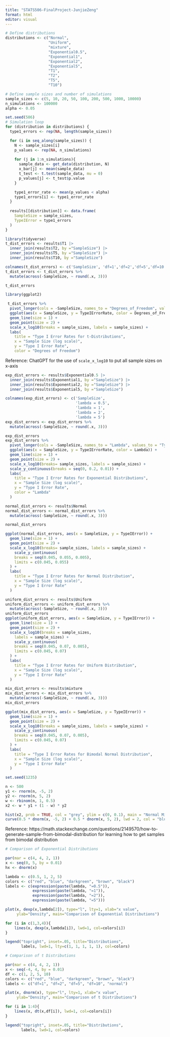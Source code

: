 ```yaml
---
title: "STATS506-FinalProject-JunjieZeng"
format: html
editor: visual
---
```

 
```r
# Define distributions
distributions <- c("Normal", 
                   "Uniform", 
                   "mixture",
                   "Exponential0.5", 
                   "Exponential1", 
                   "Exponential2",
                   "Exponential5",
                   "T1",
                   "T2",
                   "T5",
                   "T10")

# Define sample sizes and number of simulations
sample_sizes <- c(5, 10, 20, 50, 100, 200, 500, 1000, 10000)
n_simulations <- 100000
alpha <- 0.05
```

```r
set.seed(506)
# Simulation loop
for (distribution in distributions) {
  type1_errors <- rep(NA, length(sample_sizes)) 

  for (i in seq_along(sample_sizes)) {
    N <- sample_sizes[i] 
    p_values <- rep(NA, n_simulations)
    
    for (j in 1:n_simulations){
      sample_data <- get_data(distribution, N) 
      x_bar[j] <- mean(sample_data)
      t_test <- t.test(sample_data, mu = 0) 
      p_values[j] <- t_test$p.value
    }

    type1_error_rate <- mean(p_values < alpha)
    type1_errors[i] <- type1_error_rate
  }
  
  results[[distribution]] <- data.frame(
    SampleSize = sample_sizes,
    TypeIError = type1_errors
  )
}
```

```r
library(tidyverse)
t_dist_errors <- results$T1 |> 
  inner_join(results$T2, by ="SampleSize") |> 
  inner_join(results$T5, by ="SampleSize") |> 
  inner_join(results$T10, by ="SampleSize")

colnames(t_dist_errors) <- c('SampleSize', 'df=1','df=2','df=5','df=10')
t_dist_errors <- t_dist_errors %>%
  mutate(across(-SampleSize, ~ round(.x, 3)))

t_dist_errors

library(ggplot2)

 t_dist_errors %>%
  pivot_longer(cols = -SampleSize, names_to = "Degrees_of_Freedom", values_to = "TypeIErrorRate") |> 
  ggplot(aes(x = SampleSize, y = TypeIErrorRate, color = Degrees_of_Freedom)) +
  geom_line(size = 1) +
  geom_point(size = 2) +
  scale_x_log10(breaks = sample_sizes, labels = sample_sizes) +
  labs(
    title = "Type I Error Rates for t-Distributions",
    x = "Sample Size (log scale)",
    y = "Type I Error Rate",
    color = "Degrees of Freedom")
```
Reference: ChatGPT for the use of `scale_x_log10` to put all sample sizes on x-axis

```r
exp_dist_errors <- results$Exponential0.5 |> 
  inner_join(results$Exponential1, by ="SampleSize") |> 
  inner_join(results$Exponential2, by ="SampleSize") |> 
  inner_join(results$Exponential5, by ="SampleSize")

colnames(exp_dist_errors) <- c('SampleSize', 
                               'lambda = 0.5',
                               'lambda = 1',
                               'lambda = 2',
                               'lambda = 5')
exp_dist_errors <- exp_dist_errors %>%
  mutate(across(-SampleSize, ~ round(.x, 3)))

exp_dist_errors
exp_dist_errors %>%
  pivot_longer(cols = -SampleSize, names_to = "Lambda", values_to = "TypeIErrorRate") |> 
  ggplot(aes(x = SampleSize, y = TypeIErrorRate, color = Lambda)) +
  geom_line(size = 1) +
  geom_point(size = 2) +
  scale_x_log10(breaks= sample_sizes, labels = sample_sizes) + 
  scale_y_continuous(breaks = seq(0, 0.2, 0.01)) +
  labs(
    title = "Type I Error Rates for Exponential Distributions",
    x = "Sample Size (log scale)",
    y = "Type I Error Rate",
    color = "Lambda"
  )

```
```R
normal_dist_errors <- results$Normal
normal_dist_errors <- normal_dist_errors %>%
  mutate(across(-SampleSize, ~ round(.x, 3)))

normal_dist_errors

ggplot(normal_dist_errors, aes(x = SampleSize, y = TypeIError)) +
  geom_line(size = 1) +
  geom_point(size = 2) +
  scale_x_log10(breaks= sample_sizes, labels = sample_sizes) + 
    scale_y_continuous(
    breaks = seq(0.045, 0.055, 0.005),
    limits = c(0.045, 0.055)
  ) +
  labs(
    title = "Type I Error Rates for Normal Distribution",
    x = "Sample Size (log scale)",
    y = "Type I Error Rate"
  )

```
```r
uniform_dist_errors <- results$Uniform
uniform_dist_errors <- uniform_dist_errors %>%
  mutate(across(-SampleSize, ~ round(.x, 3)))
uniform_dist_errors
ggplot(uniform_dist_errors, aes(x = SampleSize, y = TypeIError)) +
  geom_line(size = 1) +
  geom_point(size = 2) +
  scale_x_log10(breaks = sample_sizes,
    labels = sample_sizes) + 
    scale_y_continuous(
    breaks = seq(0.045, 0.07, 0.005),
    limits = c(0.045, 0.07)
  ) +
  labs(
    title = "Type I Error Rates for Uniform Distribution",
    x = "Sample Size (log scale)",
    y = "Type I Error Rate"
  )
```
```r
mix_dist_errors <- results$mixture
mix_dist_errors <- mix_dist_errors %>%
  mutate(across(-SampleSize, ~ round(.x, 3)))
mix_dist_errors

ggplot(mix_dist_errors, aes(x = SampleSize, y = TypeIError)) +
  geom_line(size = 1) +
  geom_point(size = 2) +
  scale_x_log10(breaks = sample_sizes, labels = sample_sizes) + 
    scale_y_continuous(
    breaks = seq(0.045, 0.07, 0.005),
    limits = c(0.045, 0.07)
  ) +
  labs(
    title = "Type I Error Rates for Bimodal Normal Distribution",
    x = "Sample Size (log scale)",
    y = "Type I Error Rate"
  )
```
```r
set.seed(1235)                            

n <- 500
y1 <- rnorm(n, -5, 2) 
y2 <- rnorm(n, 5, 2)  
w <- rbinom(n, 1, 0.5)
x2 <- w * y1 + (1 - w) * y2  

hist(x2, prob = TRUE, col = "grey", ylim = c(0, 0.1), main = "Normal Mixture",breaks = 30)
curve(0.5 * dnorm(x, -5, 2) + 0.5 * dnorm(x, 5, 2), lwd = 2, col = "blue", add = TRUE)
```
Reference: https://math.stackexchange.com/questions/2149570/how-to-generate-sample-from-bimodal-distribution for learning how to get samples from bimodal distribution 


```r
# Comparison of Exponential Distributions

par(mar = c(4, 4, 2, 1))
x <- seq(0, 5, by = 0.01)
hx <- dnorm(x)

lambda <- c(0.5, 1, 2, 5)
colors <- c("red", "blue", "darkgreen", "brown", "black")
labels <- c(expression(paste(lambda, "=0.5")), 
            expression(paste(lambda, "=1")),
            expression(paste(lambda, "=2")),
            expression(paste(lambda, "=5")))

plot(x, dexp(x,lambda[2]), type="l", lty=1, xlab="x value",
     ylab="Density", main="Comparison of Exponential Distributions")

for (i in c(1,3,4)){
    lines(x, dexp(x,lambda[i]), lwd=1, col=colors[i])
}

legend("topright", inset=.05, title="Distributions",
       labels, lwd=1, lty=c(1, 1, 1, 1, 1), col=colors)
```

```r
# Comparison of t Distributions

par(mar = c(4, 4, 2, 1))
x <- seq(-4, 4, by = 0.01)
df <- c(1, 2, 5, 10)
colors <- c("red", "blue", "darkgreen", "brown", "black")
labels <- c("df=1", "df=2", "df=5", "df=10", "normal")

plot(x, dnorm(x), type="l", lty=1, xlab="x value",
     ylab="Density", main="Comparison of t Distributions")

for (i in 1:4){
    lines(x, dt(x,df[i]), lwd=1, col=colors[i])
}

legend("topright", inset=.05, title="Distributions",
       labels, lwd=1, col=colors)
```